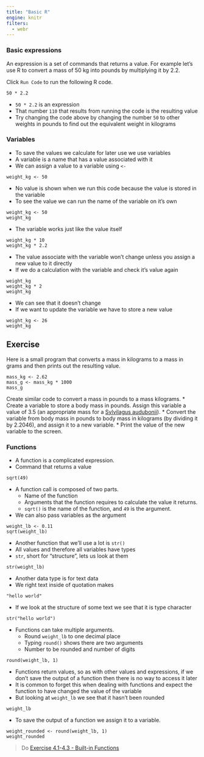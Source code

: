 ```yaml
---
title: "Basic R"
engine: knitr
filters:
  - webr
---
```


### Basic expressions

An expression is a set of commands that returns a value. For example let's use R to convert a mass of 50 kg into pounds by multiplying it by 2.2.

Click `Run Code` to run the following R code.

```webr
50 * 2.2
```

* `50 * 2.2` is an expression
* That number `110` that results from running the code is the resulting value
* Try changing the code above by changing the number `50` to other weights in pounds to find out the equivalent weight in kilograms

### Variables

* To save the values we calculate for later use we use variables 
* A variable is a name that has a value associated with it
* We can assign a value to a variable using `<-`

```webr
weight_kg <- 50
```

* No value is shown when we run this code because the value is stored in the variable
* To see the value we can run the name of the variable on it's own

```webr
weight_kg <- 50
weight_kg
```

* The variable works just like the value itself

```webr
weight_kg * 10
weight_kg * 2.2
```

* The value associate with the variable won't change unless you assign a new value to it directly
* If we do a calculation with the variable and check it's value again

```webr
weight_kg
weight_kg * 2
weight_kg
```

* We can see that it doesn't change
* If we want to update the variable we have to store a new value

```webr
weight_kg <- 26
weight_kg
```

::: {.callout-note}

## Exercise

Here is a small program that converts a mass in kilograms to a mass in grams and
then prints out the resulting value.

```webr
mass_kg <- 2.62
mass_g <- mass_kg * 1000
mass_g
```
Create similar code to convert a mass in pounds to a mass kilograms.
* Create a variable to store a body mass in pounds. Assign this variable a value of 3.5 (an appropriate mass for a [Sylvilagus audubonii](https://en.wikipedia.org/wiki/Desert_cottontail)).
* Convert the variable from body mass in pounds to body mass in kilograms (by dividing it by 2.2046), and assign it to a new variable.
* Print the value of the new variable to the screen.
:::

### Functions

* A function is a complicated expression.
* Command that returns a value

```webr
sqrt(49)
```

* A function call is composed of two parts.
    * Name of the function
    * Arguments that the function requires to calculate the value it returns.
    * `sqrt()` is the name of the function, and `49` is the argument.
* We can also pass variables as the argument

```webr
weight_lb <- 0.11
sqrt(weight_lb)
```

* Another function that we'll use a lot is `str()`
* All values and therefore all variables have types
* `str`, short for "structure", lets us look at them

```webr
str(weight_lb)
```

* Another data type is for text data
* We right text inside of quotation makes

```webr
"hello world"
```

* If we look at the structure of some text we see that it is type character

```webr
str("hello world")
```

* Functions can take multiple arguments.
    * Round `weight_lb` to one decimal place
    * Typing `round()` shows there are two arguments
    * Number to be rounded and number of digits

```webr
round(weight_lb, 1)
```

* Functions return values, so as with other values and expressions, if we don't save the output of a function then there is no way to access it later
* It is common to forget this when dealing with functions and expect the
  function to have changed the value of the variable
* But looking at `weight_lb` we see that it hasn't been rounded

```webr
weight_lb
```

* To save the output of a function we assign it to a variable.

```webr
weight_rounded <- round(weight_lb, 1)
weight_rounded
```


> Do [Exercise 4.1-4.3 - Built-in Functions]({{ site.baseurl }}/exercises/Functions-built-in-functions-R/)
